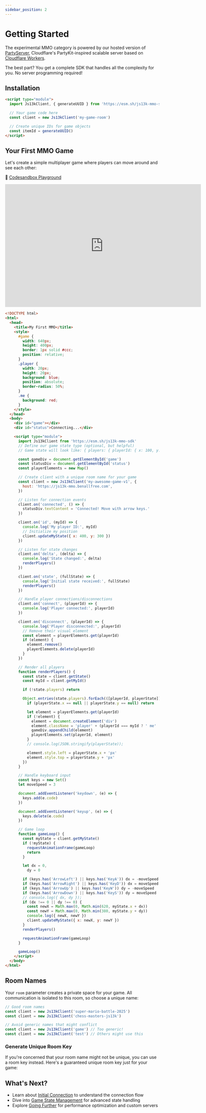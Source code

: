 ```yaml
---
sidebar_position: 2
---
```



# Getting Started

The experimental MMO category is powered by our hosted version of [PartyServer](https://www.npmjs.com/package/partyserver), Cloudflare's PartyKit-inspired scalable server based on [Cloudflare Workers](https://developers.cloudflare.com/workers/).

The best part? You get a complete SDK that handles all the complexity for you. No server programming required!

## Installation

```html
<script type="module">
  import Js13kClient, { generateUUID } from 'https://esm.sh/js13k-mmo-sdk'

  // Your game code here
  const client = new Js13kClient('my-game-room')

  // Create unique IDs for game objects
  const itemId = generateUUID()
</script>
```

## Your First MMO Game

Let's create a simple multiplayer game where players can move around and see each other:

🔗 [Codesandbox Playground](https://codesandbox.io/p/sandbox/jmfms6)

<iframe
  width="640"
  height="400"
  src="https://www.youtube.com/embed/iq8yZbFNuJw"
  title="YouTube video player"
  frameBorder="0"
  allow="accelerometer; autoplay; clipboard-write; encrypted-media; gyroscope; picture-in-picture; web-share"
  allowFullScreen
></iframe>

```html
<!DOCTYPE html>
<html>
  <head>
    <title>My First MMO</title>
    <style>
      #game {
        width: 640px;
        height: 400px;
        border: 1px solid #ccc;
        position: relative;
      }
      .player {
        width: 20px;
        height: 20px;
        background: blue;
        position: absolute;
        border-radius: 50%;
      }
      .me {
        background: red;
      }
    </style>
  </head>
  <body>
    <div id="game"></div>
    <div id="status">Connecting...</div>

    <script type="module">
      import Js13kClient from 'https://esm.sh/js13k-mmo-sdk'
      // Define our game state type (optional, but helpful)
      // Game state will look like: { players: { playerId: { x: 100, y: 200 } } }

      const gameDiv = document.getElementById('game')
      const statusDiv = document.getElementById('status')
      const playerElements = new Map()

      // Create client with a unique room name for your game
      const client = new Js13kClient('my-awesome-game-v1', {
        host: 'https://js13k-mmo.benallfree.com',
      })

      // Listen for connection events
      client.on('connected', () => {
        statusDiv.textContent = 'Connected! Move with arrow keys.'
      })

      client.on('id', (myId) => {
        console.log('My player ID:', myId)
        // Initialize my position
        client.updateMyState({ x: 400, y: 300 })
      })

      // Listen for state changes
      client.on('delta', (delta) => {
        console.log('State changed:', delta)
        renderPlayers()
      })

      client.on('state', (fullState) => {
        console.log('Initial state received:', fullState)
        renderPlayers()
      })

      // Handle player connections/disconnections
      client.on('connect', (playerId) => {
        console.log('Player connected:', playerId)
      })

      client.on('disconnect', (playerId) => {
        console.log('Player disconnected:', playerId)
        // Remove their visual element
        const element = playerElements.get(playerId)
        if (element) {
          element.remove()
          playerElements.delete(playerId)
        }
      })

      // Render all players
      function renderPlayers() {
        const state = client.getState()
        const myId = client.getMyId()

        if (!state.players) return

        Object.entries(state.players).forEach(([playerId, playerState]) => {
          if (playerState.x == null || playerState.y == null) return

          let element = playerElements.get(playerId)
          if (!element) {
            element = document.createElement('div')
            element.className = 'player' + (playerId === myId ? ' me' : '')
            gameDiv.appendChild(element)
            playerElements.set(playerId, element)
          }
          // console.log(JSON.stringify(playerState));

          element.style.left = playerState.x + 'px'
          element.style.top = playerState.y + 'px'
        })
      }

      // Handle keyboard input
      const keys = new Set()
      let moveSpeed = 3

      document.addEventListener('keydown', (e) => {
        keys.add(e.code)
      })

      document.addEventListener('keyup', (e) => {
        keys.delete(e.code)
      })

      // Game loop
      function gameLoop() {
        const myState = client.getMyState()
        if (!myState) {
          requestAnimationFrame(gameLoop)
          return
        }

        let dx = 0,
          dy = 0

        if (keys.has('ArrowLeft') || keys.has('KeyA')) dx = -moveSpeed
        if (keys.has('ArrowRight') || keys.has('KeyD')) dx = moveSpeed
        if (keys.has('ArrowUp') || keys.has('KeyW')) dy = -moveSpeed
        if (keys.has('ArrowDown') || keys.has('KeyS')) dy = moveSpeed
        // console.log({ dx, dy });
        if (dx !== 0 || dy !== 0) {
          const newX = Math.max(0, Math.min(620, myState.x + dx))
          const newY = Math.max(0, Math.min(380, myState.y + dy))
          console.log({ newX, newY })
          client.updateMyState({ x: newX, y: newY })
        }
        renderPlayers()

        requestAnimationFrame(gameLoop)
      }

      gameLoop()
    </script>
  </body>
</html>
```

## Room Names

Your `room` parameter creates a private space for your game. All communication is isolated to this room, so choose a unique name:

```js
// Good room names
const client = new Js13kClient('super-mario-battle-2025')
const client = new Js13kClient('chess-masters-js13k')

// Avoid generic names that might conflict
const client = new Js13kClient('game') // Too generic!
const client = new Js13kClient('test') // Others might use this
```

### Generate Unique Room Key

If you're concerned that your room name might not be unique, you can use a room key instead. Here's a guaranteed unique room key just for your game:

<UUIDGenerator />

## What's Next?

- Learn about [Initial Connection](./initial-connection.md) to understand the connection flow
- Dive into [Game State Management](./game-state.md) for advanced state handling
- Explore [Going Further](./going-further.md) for performance optimization and custom servers
